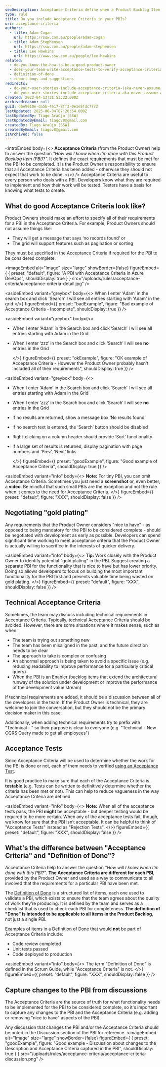 ```yaml
---
seoDescription: Acceptance Criteria define when a Product Backlog Item (PBI) is complete. Provided by the Product Owner, they set clear requirements for delivery and ensure the team knows exactly what “Done” means.
type: rule
title: Do you include Acceptance Criteria in your PBIs?
uri: acceptance-criteria
authors:
  - title: Adam Cogan
    url: https://ssw.com.au/people/adam-cogan
  - title: Adam Stephensen
    url: https://ssw.com.au/people/adam-stephensen
  - title: Lee Hawkins
    url: https://www.ssw.com.au/people/lee-hawkins
related:
  - do-you-know-the-how-to-be-a-good-product-owner
  - does-your-team-write-acceptance-tests-to-verify-acceptance-criteria
  - definition-of-done
  - report-bugs-and-suggestions
redirects:
  - do-your-user-stories-include-acceptance-criteria-(aka-never-assume-automatic-gold-plating)
  - do-your-user-stories-include-acceptance-criteria-aka-never-assume-automatic-gold-plating
created: 2022-04-13T21:53:22.000Z
archivedreason: null
guid: dbe9010e-da5b-4617-8ff3-0e1e5fdc7772
lastUpdated: 2025-06-04T07:20:54.000Z
lastUpdatedBy: Tiago Araújo [SSW]
lastUpdatedByEmail: tiagov8@gmail.com
createdBy: Tiago Araújo [SSW]
createdByEmail: tiagov8@gmail.com
isArchived: false
---
```


<introEmbed
  body={<>
**Acceptance Criteria** (from the Product Owner) help to answer the question _"How will I know when I'm done with this Product Backlog Item (PBI)?"._ It defines the exact requirements that must be met for the PBI to be completed. It is the Product Owner's responsibility to ensure that all Acceptance Criteria has been added - otherwise they should not expect that work to be done.
  </>}
/>
Acceptance Criteria are useful to every person who deals with a PBI. Developers know what they are required to implement and how their work will be tested. Testers have a basis for knowing what tests to create.

## What do good Acceptance Criteria look like?

Product Owners should make an effort to specify all of their requirements for a PBI in the Acceptance Criteria. For example, Product Owners should not assume things like:

* They will get a message that says ‘no records found’ or
* The grid will support features such as pagination or sorting

They must be specified in the Acceptance Criteria if required for the PBI to be considered complete.


<imageEmbed
  alt="Image"
  size="large"
  showBorder={false}
  figureEmbed={ {
    preset: "default",
    figure: "A PBI with Acceptance Criteria in Azure DevOps",
    shouldDisplay: true
  } }
  src="/uploads/rules/acceptance-criteria/acceptance-criteria-detail.jpg"
/>

<asideEmbed
  variant="greybox"
  body={<>
    When I enter ‘Adam’ in the search box and click 'Search' I will see all entries starting with 'Adam' in the grid
  </>}
  figureEmbed={{
    preset: "badExample",
    figure: "Bad example of Acceptance Criteria - Incomplete",
    shouldDisplay: true
  }}
/>

<asideEmbed
  variant="greybox"
  body={<>
    
* When I enter ‘Adam’ in the Search box and click ‘Search’ I will see all entries starting with Adam in the Grid
* When I enter ‘zzz’ in the Search box and click ‘Search’ I will see **no** entries in the Grid

  </>}
  figureEmbed={{
    preset: "okExample",
    figure: "OK example of Acceptance Criteria - However the Product Owner probably hasn't included all of their requirements",
    shouldDisplay: true
  }}
/>

<asideEmbed
  variant="greybox"
  body={<>
    
* When I enter ‘Adam’ in the Search box and click ‘Search’ I will see all entries starting with Adam in the Grid
* When I enter ‘zzz’ in the Search box and click ‘Search’ I will see **no** entries in the Grid
* If no results are returned, show a message box ‘No results found’
* If no search text is entered, the ‘Search’ button should be disabled
* Right-clicking on a column header should provide ‘Sort’ functionality
* If a large set of results is returned, display pagination with page numbers and ‘Prev’, ‘Next’ links

  </>}
  figureEmbed={{
    preset: "goodExample",
    figure: "Good example of Acceptance Criteria",
    shouldDisplay: true
  }}
/>

<asideEmbed
  variant="info"
  body={<>
    **Note:** For tiny PBI, you can omit Acceptance Criteria. Sometimes you just need a **screenshot** or, even better, a **video**.
Be mindful that such small PBIs are the exception and not the rule when it comes to the need for Acceptance Criteria.
  </>}
  figureEmbed={{
    preset: "default",
    figure: "XXX",
    shouldDisplay: false
  }}
/>

## Negotiating "gold plating"

Any requirements that the Product Owner considers "nice to have" - as opposed to being mandatory for the PBI to be considered complete - should be negotiated with development as early as possible. Developers can spend significant time working to meet acceptance criteria that the Product Owner is actually willing to sacrifice in the interests of quicker delivery.

<asideEmbed
  variant="info"
  body={<>
    **Tip:** Work closely with the Product Owner to identify potential "gold plating" in the PBI. Suggest creating a separate PBI for the functionality that is nice to have but has lower priority. Doing so allows developers to focus on building the most important functionality for the PBI first and prevents valuable time being wasted on gold plating.
  </>}
  figureEmbed={{
    preset: "default",
    figure: "XXX",
    shouldDisplay: false
  }}
/>

## Technical Acceptance Criteria

Sometimes, the team may discuss including technical requirements in Acceptance Criteria. Typically, technical Acceptance Criteria should be avoided. However, there are some situations where it makes sense, such as when:

* The team is trying out something new
* The team has been misaligned in the past, and the future direction needs to be clear
* The approach to take is complex or confusing
* An abnormal approach is being taken to avoid a specific issue (e.g. reducing readability to improve performance for a particularly critical query)
* When the PBI is an Enabler (backlog items that extend the architectural runway of the solution under development or improve the performance of the development value stream)

If technical requirements are added, it should be a discussion between all of the developers in the team. If the Product Owner is technical, they are welcome to join the conversation, but they should not be the primary decision maker in this case.

Additionally, when adding technical requirements try to prefix with "Technical - " so their purpose is clear to everyone (e.g. "Technical - New CQRS Query made to get all employees")

## Acceptance Tests

Since Acceptance Criteria will be used to determine whether the work for the PBI is done or not, each of them needs to verified [using an Acceptance Test](/does-your-team-write-acceptance-tests-to-verify-acceptance-criteria).

It is good practice to make sure that each of the Acceptance Criteria is **testable** (e.g. Tests can be written to definitively determine whether the criteria has been met or not). This can help to reduce vagueness in the way Acceptance Criteria are defined.

<asideEmbed
  variant="info"
  body={<>
    **Note:** When all of the acceptance tests pass, the PBI **might** be acceptable - but deeper testing would be required to be more certain. When any of the acceptance tests fail, though, we know for sure that the PBI isn’t acceptable. It can be helpful to think of "Acceptance Tests" instead as "Rejection Tests".
  </>}
  figureEmbed={{
    preset: "default",
    figure: "XXX",
    shouldDisplay: false
  }}
/>

## What's the difference between "Acceptance Criteria" and "Definition of Done"?

Acceptance Criteria help to answer the question _"How will I know when I'm done with this PBI?"_. **The Acceptance Criteria are different for each PBI**, provided by the Product Owner and used as a way to communicate to all involved that the requirements for a particular PBI have been met.

The [Definition of Done](/definition-of-done) is a structured list of items, each one used to validate a PBI, which exists to ensure that the team agrees about the quality of work they’re producing. It is defined by the team and serves as a checklist that is used to check each PBI for completeness. **The definition of "Done" is intended to be applicable to all items in the Product Backlog**, not just a single PBI.

Examples of items in a Definition of Done that would **not** be part of Acceptance Criteria include:

* Code review completed
* Unit tests passed
* Code deployed to production

<asideEmbed
  variant="info"
  body={<>
    The term "Definition of Done" is defined in the Scrum Guide, while "Acceptance Criteria" is not.
  </>}
  figureEmbed={{
    preset: "default",
    figure: "XXX",
    shouldDisplay: false
  }}
/>

## Capture changes to the PBI from discussions

The Acceptance Criteria are the source of truth for what functionality needs to be implemented for the PBI to be considered complete, so it's important to capture any changes to the PBI and the Acceptance Criteria (e.g. adding or removing "nice to have" aspects of the PBI).

Any discussion that changes the PBI and/or the Acceptance Criteria should be noted in the Discussion section of the PBI for reference.
<imageEmbed
  alt="Image"
  size="large"
  showBorder={false}
  figureEmbed={ {
    preset: "goodExample",
    figure: "Good example - Discussion about changes to the Description and Acceptance Criteria captured in the PBI",
    shouldDisplay: true
  } }
  src="/uploads/rules/acceptance-criteria/acceptance-criteria-discussion.png"
/>
